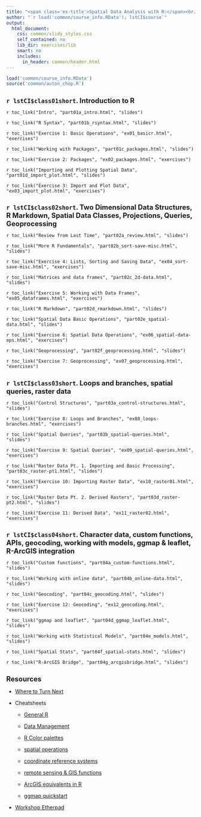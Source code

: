 ```yaml
---
title: "<span class='ex-title'>Spatial Data Analysis with R:</span><br/><span class='ex-subtitle'>Outline</span>"
author: "`r load('common/course_info.RData'); lstCI$course`"
output: 
  html_document: 
    css: common/slidy_styles.css
    self_contained: no
    lib_dir: exercises/lib
    smart: no
    includes:
      in_header: common/header.html
---
```

<style>
li {
  margin-top:1em;
}
h1 {
  font-size: 130%;
}
</style>

```r
load('common/course_info.RData')
source('common/auton_chop.R')
```

# `r lstCI$class01short`. Introduction to R  

`r toc_link("Intro", "part01a_intro.html", "slides")`

`r toc_link("R Syntax", "part01b_rsyntax.html", "slides")`

`r toc_link("Exercise 1: Basic Operations", "ex01_basicr.html", "exercises")`

`r toc_link("Working with Packages", "part01c_packages.html", "slides")`

`r toc_link("Exercise 2: Packages", "ex02_packages.html", "exercises")`

`r toc_link("Importing and Plotting Spatial Data", "part01d_import_plot.html", "slides")`

`r toc_link("Exercise 3: Import and Plot Data", "ex03_import_plot.html", "exercises")`

# `r lstCI$class02short`. Two Dimensional Data Structures, R Markdown, Spatial Data Classes, Projections, Queries, Geoprocessing

`r toc_link("Review from Last Time", "part02a_review.html", "slides")`

`r toc_link("More R Fundamentals", "part02b_sort-save-misc.html", "slides")`

`r toc_link("Exercise 4: Lists, Sorting and Saving Data", "ex04_sort-save-misc.html", "exercises")`

`r toc_link("Matrices and data frames", "part02c_2d-data.html", "slides")`

`r toc_link("Exercise 5: Working with Data Frames", "ex05_dataframes.html", "exercises")`

`r toc_link("R Markdown", "part02d_rmarkdown.html", "slides")`

`r toc_link("Spatial Data Basic Operations", "part02e_spatial-data.html", "slides")`

`r toc_link("Exercise 6: Spatial Data Operations", "ex06_spatial-data-ops.html", "exercises")`

`r toc_link("Geoprocessing", "part02f_geoprocessing.html", "slides")`

`r toc_link("Exercise 7: Geoprocessing", "ex07_geoprocessing.html", "exercises")`

# `r lstCI$class03short`. Loops and branches, spatial queries, raster data

`r toc_link("Control Structures", "part03a_control-structures.html", "slides")`

`r toc_link("Exercise 8: Loops and Branches", "ex08_loops-branches.html", "exercises")`

`r toc_link("Spatial Queries", "part03b_spatial-queries.html", "slides")`

`r toc_link("Exercise 9: Spatial Queries", "ex09_spatial-queries.html", "exercises")`

`r toc_link("Raster Data Pt. 1. Importing and Basic Processing", "part03c_raster-pt1.html", "slides")`

`r toc_link("Exercise 10: Importing Raster Data", "ex10_raster01.html", "exercises")`

`r toc_link("Raster Data Pt. 2. Derived Rasters", "part03d_raster-pt2.html", "slides")`

`r toc_link("Exercise 11: Derived Data", "ex11_raster02.html", "exercises")`

# `r lstCI$class04short`. Character data, custom functions, APIs, geocoding, working with models, ggmap & leaflet, R-ArcGIS integration

`r toc_link("Custom functions", "part04a_custom-functions.html", "slides")`

`r toc_link("Working with online data", "part04b_online-data.html", "slides")`

`r toc_link("Geocoding", "part04c_geocoding.html", "slides")`

`r toc_link("Exercise 12: Geocoding", "ex12_geocoding.html", "exercises")`

`r toc_link("ggmap and leaflet", "part04d_ggmap_leaflet.html", "slides")`

`r toc_link("Working with Statistical Models", "part04e_models.html", "slides")`

`r toc_link("Spatial Stats", "part04f_spatial-stats.html", "slides")`

`r toc_link("R-ArcGIS Bridge", "part04g_arcgisbridge.html", "slides")`

# Resources

* [Where to Turn Next](slides/where_to_turn_next.html){target="_blank"}

* Cheatsheets

    + [General R](extras/general-r_cheatsheet_animove.pdf)
    + [Data Management](extras/data-management_cheatsheet.pdf)
    + [R Color palettes](extras/color-palette_cheatsheet.pdf)
    + [spatial operations](extras/spatial-commands_cheatsheet_animove_2014-05-11.pdf)
    + [coordinate reference systems](extras/coordinate-ref-systems_overview.pdf)
    + [remote sensing & GIS functions](extras/RS_ecology_refcard.pdf)
    + [ArcGIS equivalents in R](extras/arcgis_to_r_spatial_cheatsheet.pdf)
    + [ggmap quickstart](extras/ggmap_cheatsheet.pdf)

* [Workshop Etherpad](https://public.etherpad-mozilla.org/p/rspatial-baygeo-s18){target="_blank"}
